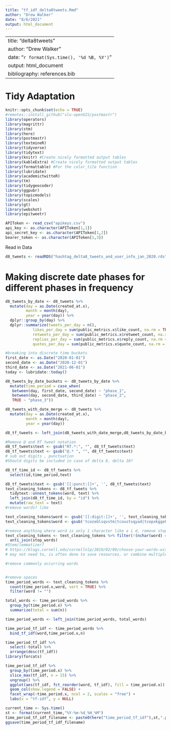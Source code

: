 ```yaml
---
title: "tf_idf_delta8tweets.Rmd"
author: "Drew Walker"
date: "8/6/2021"
output: html_document
---
```

---
title: "delta8tweets"
author: "Drew Walker"
date: "`r format(Sys.time(), '%d %B, %Y')`"
output: html_document
bibliography: references.bib
---

# Tidy Adaptation

```r
knitr::opts_chunk$set(echo = TRUE)
#remotes::install_github("slu-openGIS/postmastr")
library(operators)
library(magrittr)
library(stm)
library(here)
library(postmastr)
library(textmineR)
library(tidyverse)
library(tidytext)
library(knitr) #Create nicely formatted output tables
library(kableExtra) #Create nicely formatted output tables
library(formattable) #For the color_tile function
library(lubridate)
library(academictwitteR)
library(tm)
library(tidygeocoder)
library(ggpubr)
library(topicmodels)
library(scales)
library(gt)
library(webshot)
library(epitweetr)

APIToken <- read_csv("apikeys.csv")
api_key <- as.character(APIToken[1,1])
api_secret_key <- as.character(APIToken[1,2])
bearer_token <- as.character(APIToken[1,3])
```

Read in Data

```r
d8_tweets <- readRDS("hashtag_delta8_tweets_and_user_info_jan_2020.rds")
```

# Making discrete date phases for different phases in frequency 

```r

d8_tweets_by_date <- d8_tweets %>% 
  mutate(day = as.Date(created_at.x),
         month = month(day),
         year = year(day)) %>% 
  dplyr::group_by(day) %>% 
  dplyr::summarize(tweets_per_day = n(),
            likes_per_day = sum(public_metrics.x$like_count, na.rm = TRUE),
            retweets_per_day = sum(public_metrics.x$retweet_count, na.rm = TRUE),
            replies_per_day = sum(public_metrics.x$reply_count, na.rm = TRUE),
            quotes_per_day = sum(public_metrics.x$quote_count, na.rm = TRUE))

#breaking into discrete time buckets
first_date <- as.Date("2020-01-01")
second_date <- as.Date("2020-12-01")
third_date <- as.Date("2021-06-01")
today <- lubridate::today()

d8_tweets_by_date_buckets <- d8_tweets_by_date %>% 
  mutate(time_period = case_when(
   between(day, first_date, second_date) ~ "phase_1",
   between(day, second_date, third_date) ~ "phase_2",
   TRUE ~ "phase_3"))

d8_tweets_with_date_merge <- d8_tweets %>% 
  mutate(day = as.Date(created_at.x),
         month = month(day),
         year = year(day))

d8_tf_tweets <- left_join(d8_tweets_with_date_merge,d8_tweets_by_date_buckets)
```

```r
#Remove @ and RT tweet notation
d8_tf_tweets$text <- gsub("RT.*:", "", d8_tf_tweets$text)
d8_tf_tweets$text <- gsub("@.* ", "", d8_tf_tweets$text)
# sub out digits , punctuation
#Should digits be included in case of delta 8, delta 10? 

d8_tf_time_id <- d8_tf_tweets %>% 
  select(id,time_period,text)

d8_tf_tweets$text <- gsub('[[:punct:]]+', '', d8_tf_tweets$text)
text_cleaning_tokens <- d8_tf_tweets %>% 
  tidytext::unnest_tokens(word, text) %>% 
  left_join(d8_tf_time_id, by = "id") %>%
  mutate(raw_text = text)
#remove words? like 

text_cleaning_tokens$word <- gsub('[[:digit:]]+', '', text_cleaning_tokens$word)
text_cleaning_tokens$word <- gsub('tcozeblsqvstm|tcoustsqyad|tcopxkggeka|http\\S+\\s*', '', text_cleaning_tokens$word)

#remove anything where word is only 1 character like a i d, remove stopwords
text_cleaning_tokens <- text_cleaning_tokens %>% filter(!(nchar(word) == 1))%>% 
  anti_join(stop_words)
#Stem/lemmatizer?
# https://blogs.cornell.edu/cornellnlp/2019/02/09/choose-your-words-wisely-for-topic-models/ 
# may not need to, is often done to save resources, or combine multiple words to mean same thing. May try to do as a sensitivity check 

#remove commonly occurring words


#remove spaces
time_period_words <- text_cleaning_tokens %>% 
  count(time_period.x,word, sort = TRUE) %>% 
  filter(word != "")

total_words <- time_period_words %>% 
  group_by(time_period.x) %>% 
  summarize(total = sum(n))

time_period_words <- left_join(time_period_words, total_words)

time_period_tf_idf <- time_period_words %>% 
  bind_tf_idf(word,time_period.x,n)

time_period_tf_idf %>%
  select(-total) %>%
  arrange(desc(tf_idf))
library(forcats)

time_period_tf_idf %>%
  group_by(time_period.x) %>%
  slice_max(tf_idf, n = 15) %>%
  ungroup() %>%
  ggplot(aes(tf_idf, fct_reorder(word, tf_idf), fill = time_period.x)) +
  geom_col(show.legend = FALSE) +
  facet_wrap(~time_period.x, ncol = 2, scales = "free") +
  labs(x = "tf-idf", y = NULL)

current_time <- Sys.time()
st <- format(current_time,"%Y-%m-%d_%H_%M")
time_period_tf_idf_filename <- paste0(here("time_period_tf_idf"),st,".png") 
ggsave(time_period_tf_idf_filename)

```

